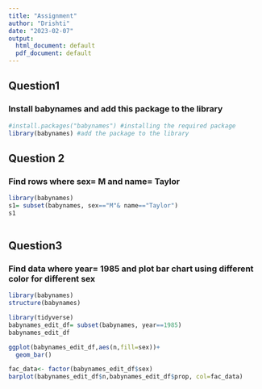 ---
title: "Assignment"
author: "Drishti"
date: "2023-02-07"
output:
  html_document: default
  pdf_document: default
---


## Question1
### Install babynames and add this package to the library
```{r}
#install.packages("babynames") #installing the required package
library(babynames) #add the package to the library
```

## Question 2
### Find rows where sex= M and name= Taylor
```{r}
library(babynames)
s1= subset(babynames, sex=="M"& name=="Taylor") 
s1
  
```

## Question3
### Find data where year= 1985 and plot bar chart using different color for different sex
```{r}
library(babynames)
structure(babynames)

library(tidyverse)
babynames_edit_df= subset(babynames, year==1985) 
babynames_edit_df

ggplot(babynames_edit_df,aes(n,fill=sex))+
  geom_bar()

fac_data<- factor(babynames_edit_df$sex)
barplot(babynames_edit_df$n,babynames_edit_df$prop, col=fac_data)
```

